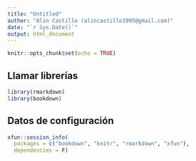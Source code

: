 ```yaml
---
title: "Untitled"
author: "Alin Castillo (alincastillo1995@gmail.com)"
date: "`r Sys.Date()`"
output: html_document
---
```


```r
knitr::opts_chunk$set(echo = TRUE)
```

## Llamar librerías

```r
library(rmarkdown)
library(bookdown)
```

## Datos de configuración

```r
xfun::session_info(
  packages = c("bookdown", "knitr", "rmarkdown", "xfun"),
  dependencies = F)
```


